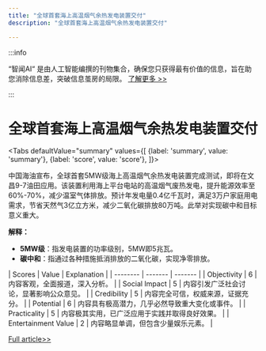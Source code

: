```yaml
---
title: "全球首套海上高温烟气余热发电装置交付"
description: "全球首套海上高温烟气余热发电装置交付"

---
```



:::info

“智闻AI“ 是由人工智能编撰的刊物集合，确保您只获得最有价值的信息，旨在助您消除信息差，突破信息茧房的局限。  [了解更多 >>](/)

:::

# 全球首套海上高温烟气余热发电装置交付


<Tabs
	defaultValue="summary"
	values={[
	{label: 'summary', value: 'summary'},
	{label: 'score', value: 'score'},
]}>
<TabItem value="summary">


中国海油宣布，全球首套5MW级海上高温烟气余热发电装置完成测试，即将在文昌9-7油田应用。该装置利用海上平台电站的高温烟气废热发电，提升能源效率至60%-70%，减少温室气体排放。预计年发电量0.4亿千瓦时，满足3万户家庭用电需求，节省天然气3亿立方米，减少二氧化碳排放80万吨。此举对实现碳中和目标意义重大。

**解释：**
- **5MW级**：指发电装置的功率级别，5MW即5兆瓦。
- **碳中和**：指通过各种措施抵消排放的二氧化碳，实现净零排放。
</TabItem>
<TabItem value="score">
	| Scores     | Value   | Explanation |
	| -------- | ------- | ------- |
	| Objectivity  | 6    | 内容客观，全面报道，深入分析。    |
	| Social Impact | 5     | 内容引发广泛社会讨论，显著影响公众意见。    |
	| Credibility    | 5    | 内容完全可信，权威来源，证据充分。    |
	| Potential    | 6    | 内容具有极高潜力，几乎必然导致重大变化或事件。    |
	| Practicality    | 5    | 内容极其实用，已广泛应用于实践并取得良好效果。    |
	| Entertainment Value    | 2    | 内容略显单调，但包含少量娱乐元素。    |
</TabItem>
</Tabs>

[Full article>>](https://readhub.cn/topic/8c1ErKzHxSW)
